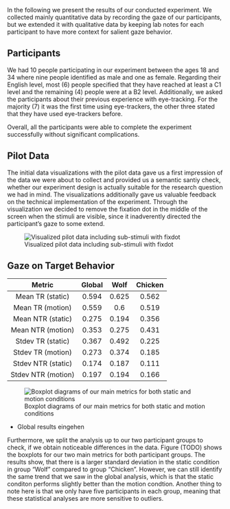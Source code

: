 In the following we present the results of our conducted experiment. We collected mainly quantitative data by recording the gaze of our participants, but we extended it with qualitative data by keeping lab notes for each participant to have more context for salient gaze behavior.


## Participants

We had 10 people participating in our experiment between the ages 18 and 34 where nine people identified as male and one as female. Regarding their English level, most (6) people specified that they have reached at least a C1 level and the remaining (4) people were at a B2 level. Additionally, we asked the participants about their previous experience with eye-tracking. For the majority (7) it was the first time using eye-trackers, the other three stated that they have used eye-trackers before.

Overall, all the participants were able to complete the experiment successfully without significant complications.

## Pilot Data

The initial data visualizations with the pilot data gave us a first impression of the data we were about to collect and provided us a semantic santiy check, whether our experiment design is actually suitable for the research question we had in mind. The visualizations additionally gave us valuable feedback on the technical implementation of the experiment. Through the visualization we decided to remove the fixation dot in the middle of the screen when the stimuli are visible, since it inadverently directed the participant's gaze to some extend. 

![Visualized pilot data including sub-stimuli with fixdot](Images/Fig9_8_7.png){#fig-pilot fig-align="center"} 

## Gaze on Target Behavior

| Metric             | Global | Wolf  | Chicken |
|:------------------:|:------:|:-----:|:-------:|
| Mean TR (static)   | 0.594  | 0.625 | 0.562   |
| Mean TR (motion)   | 0.559  | 0.6   | 0.519   |
| Mean NTR (static)  | 0.275  | 0.194 | 0.356   |
| Mean NTR (motion)  | 0.353  | 0.275 | 0.431   |
| Stdev TR (static)  | 0.367  | 0.492 | 0.225   |
| Stdev TR (motion)  | 0.273  | 0.374 | 0.185   |
| Stdev NTR (static) | 0.174  | 0.187 | 0.111   |
| Stdev NTR (motion) | 0.197  | 0.194 | 0.166   |


![Boxplot diagrams of our main metrics for both static and motion conditions](Images/4-analysis-boxplot-tr-and-ntr.png){#fig-pilot fig-align="center"} 

- Global results eingehen


Furthermore, we split the analysis up to our two participant groups to check, if we obtain noticeable differences in the data.
Figure (TODO) shows the boxplots for our two main metrics for both participant groups. The results show, that there is a larger standard deviation in the static condition in group "Wolf" compared to group "Chicken". However, we can still identify the same trend that we saw in the global analysis, which is that the static conditon performs slightly better than the motion condtion.
Another thing to note here is that we only have five participants in each group, meaning that these statistical analyses are more sensitive to outliers. 


